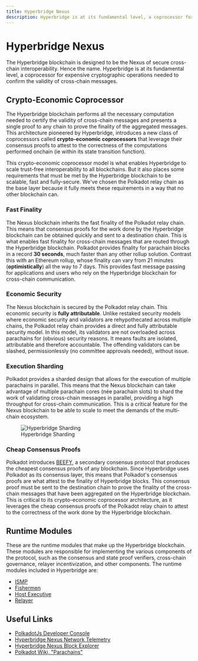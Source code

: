 ```yaml
---
title: Hyperbridge Nexus
description: Hyperbridge is at its fundamental level, a coprocessor for expensive cryptographic operations needed to confirm the validity of cross-chain messages.
---
```


# Hyperbridge Nexus

The Hyperbridge blockchain is designed to be the Nexus of secure cross-chain interoperability. Hence the name. Hyperbridge is at its fundamental level, a coprocessor for expensive cryptographic operations needed to confirm the validity of cross-chain messages.

## Crypto-Economic Coprocessor

The Hyperbridge blockchain performs all the necessary computation needed to certify the validity of cross-chain messages and presents a single proof to any chain to prove the finality of the aggregated messages. This architecture pioneered by Hyperbridge, introduces a new class of coprocessors called **crypto-economic coprocessors** that leverage their consensus proofs to attest to the correctness of the computations performed onchain (ie within its state transition function).

This crypto-economic coprocessor model is what enables Hyperbridge to scale trust-free interoperability to all blockchains. But it also places some requirements that must be met by the Hyperbridge blockchain to be scalable, fast and fully-secure. We've chosen the Polkadot relay chain as the base layer because it fully meets these requirements in a way that no other blockchain can.


### Fast Finality

The Nexus blockchain inherits the fast finality of the Polkadot relay chain. This means that consensus proofs for the work done by the Hyperbridge blockchain can be obtained quickly and sent to a destination chain. This is what enables fast finality for cross-chain messages that are routed through the Hyperbridge blockchain. Polkadot provides finality for parachain blocks in a record **30 seconds**, much faster than any other rollup solution. Contrast this with an Ethereum rollup, whose finality can vary from 21 minutes (**optimistically**) all the way to 7 days. This provides fast message passing for applications and users who rely on the Hyperbridge blockchain for cross-chain communication.

### Economic Security

The Nexus blockchain is secured by the Polkadot relay chain. This economic security is **fully attributable**. Unlike restaked security models where economic security and validators are rehypothecated across multiple chains, the Polkadot relay chain provides a direct and fully attributable security model. In this model, its validators are not overloaded across parachains for (obvious) security reasons. It means faults are isolated, attributable and therefore accountable. The offending validators can be slashed, permissionlessly (no committee approvals needed), without issue.


### Execution Sharding

Polkadot provides a sharded design that allows for the execution of multiple parachains in parallel. This means that the Nexus blockchain can take advantage of multiple parachain cores (née parachain slots) to shard the work of validating cross-chain messages in parallel, providing a high throughput for cross-chain communication. This is a critical feature for the Nexus blockchain to be able to scale to meet the demands of the multi-chain ecosystem.

<figure>
  <img src="/cores.webp" alt="Hyperbridge Sharding" />
  <figcaption style={{ textAlign: "center" }}>Hyperbridge Sharding</figcaption>
</figure>

### Cheap Consensus Proofs

Polkadot introduces [BEEFY](/protocol/consensus/beefy), a secondary consensus protocol that produces the cheapest consensus proofs of any blockchain. Since Hyperbridge uses Polkadot as its consensus layer, this means that Polkadot's consensus proofs are what attest to the finality of Hyperbridge blocks. This consensus proof must be sent to the destination chain to prove the finality of the cross-chain messages that have been aggregated on the Hyperbridge blockchain. This is critical to its crypto-economic coprocessor architecture, as it leverages the cheap consensus proofs of the Polkadot relay chain to attest to the correctness of the work done by the Hyperbridge blockchain.


 ## Runtime Modules

 These are the runtime modules that make up the Hyperbridge blockchain. These modules are responsible for implementing the various components of the protocol, such as the consensus and state proof verifiers, cross-chain governance, relayer incentivization, and other components. The runtime modules included in Hyperbridge are:

 - [ISMP](/developers/explore/modules/ismp)
 - [Fishermen](/developers/explore/modules/fishermen)
 - [Host Executive](/developers/explore/modules/host-executive)
 - [Relayer](/developers/explore/modules/relayer)


 ## Useful Links

  - [PolkadotJs Developer Console](https://polkadot.js.org/apps/?rpc=wss%3A%2F%2Fhyperbridge-nexus-rpc.blockops.network#/explorer)
  - [Hyperbridge Nexus Network Telemetry](https://telemetry.polkadot.io/#list/0x61ea8a51fd4a058ee8c0e86df0a89cc85b8b67a0a66432893d09719050c9f540)
  - [Hyperbridge Nexus Block Explorer](https://gargantua.statescan.io/)
  - [Polkadot Wiki, "Parachains"](https://wiki.polkadot.network/docs/en/learn-parachains)

